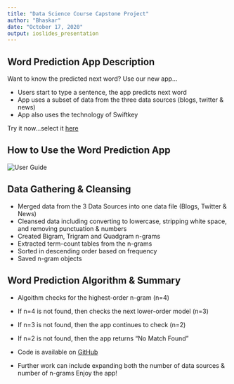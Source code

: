 ---
title: "Data Science Course Capstone Project"
author: "Bhaskar"
date: "October 17, 2020"
output: ioslides_presentation
---

## Word Prediction App Description

Want to know the predicted next word? 
Use our new app...

- Users start to type a sentence, the app predicts next word
- App uses a subset of data from the three data sources (blogs, twitter & news)
- App also uses the technology of Swiftkey

Try it now...select it [here](https://bhaskar_5137.shinyapps.io/Final_Project_2020_10_17/)

## How to Use the Word Prediction App

<div style="align:top"><img src="./www/App_UserGuide.png" alt="User Guide" /></div>

## Data Gathering & Cleansing 

- Merged data from the 3 Data Sources into one data file (Blogs, Twitter & News)
- Cleansed data including converting to lowercase, stripping white space, and removing punctuation & numbers
- Created Bigram, Trigram and Quadgram n-grams
- Extracted term-count tables from the n-grams
- Sorted in descending order based on frequency
- Saved n-gram objects

## Word Prediction Algorithm & Summary

- Algoithm checks for the highest-order n-gram (n=4)  
- If n=4 is not found, then checks the next lower-order model (n=3)
- If n=3 is not found, then the app continues to check (n=2)
- If n=2 is not found, then the app returns "No Match Found"

- Code is available on [GitHub](https://github.com/GVRBhaskar/Final-Capstone/)
- Further work can include expanding both the number of data sources & number of n-grams
Enjoy the app!


